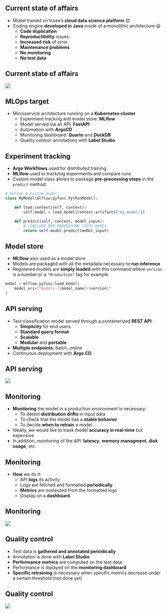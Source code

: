 
## Current state of affairs

- Model trained on Insee's [**cloud data science platform**]{.orange} 😍
- Coding engine [**developed in Java**]{.orange} inside of a monolithic architecture 😫
  - [**Code duplication**]{.blue2}
  - [**Reproductibility**]{.blue2} issues
  - [**Increased risk**]{.blue2} of error
  - [**Maintenance problems**]{.blue2}
  - [**No monitoring**]{.blue2}
  - [**No test data**]{.blue2}

## Current state of affairs

![](../img/orga-post-prod-en.png){fig-align="center"}


## MLOps target

- Microservice architecture running on a [**Kubernetes cluster**]{.orange}
  - Experiment tracking and model store: [**MLflow**]{.blue2}
  - Model served via an API: [**FastAPI**]{.blue2}
  - Automation with [**ArgoCD**]{.blue2}
  - Monitoring dashboard: [**Quarto**]{.blue2} and [**DuckDB**]{.blue2}
  - Quality control: annotations with [**Label Studio**]{.blue2}

## Experiment tracking

- [**Argo Workflows**]{.orange} used for *distributed* training
- [**MLflow**]{.orange} used to track/log experiments and compare runs
- Custom model class allows to package [**pre-processing steps**]{.orange} in the `predict` method:

```python
# Define a custom model
class MyModel(mlflow.pyfunc.PythonModel):

    def load_context(self, context):
        self.model = load_model(context.artifacts["my_model"])

    def predict(self, context, model_input):
        # <INCLUDE PRE-PROCESSING STEPS HERE>
        return self.model.predict(model_input)
```

## Model store

- [**MLflow**]{.orange} also used as a model store
- Models are packaged with all the metadata necessary to [**run inference**]{.orange}
- Registered models are [**simply loaded**]{.orange} with this command where `version` is a number or a `"Production"` tag for example

```python
model = mlflow.pyfunc.load_model(
    model_uri=f"models:/{model_name}/{version}"
)
```

## API serving

- Text classification model served through a containerized [**REST API**]{.orange}:
  - [**Simplicity**]{.blue2} for end users
  - [**Standard query format**]{.blue2}
  - [**Scalable**]{.blue2}
  - [**Modular**]{.blue2} and [**portable**]{.blue2}
- [**Multiple endpoints**]{.orange}: batch, online
- Continuous deployment with [**Argo CD**]{.orange}

## API serving

![](../img/api-datalab.png){fig-align="center"}

## Monitoring 

- [**Monitoring**]{.orange} the model in a production environment is necessary:
  - To detect [**distribution drifts**]{.blue2} in input data
  - To check that the model has a [**stable behavior**]{.blue2}
  - To decide [**when to retrain**]{.blue2} a model
- Ideally, we would like to track model [**accuracy in real-time**]{.orange} but expensive
- In addition, monitoring of the API: [**latency**]{.orange}, [**memory managment**]{.orange}, [**disk usage**]{.orange}, etc.

## Monitoring 

- [**How**]{.orange} we do it:
  - API [**logs**]{.blue2} its activity
  - Logs are fetched and formatted [**periodically**]{.blue2}
  - [**Metrics**]{.blue2} are computed from the formatted logs
  - Display on a [**dashboard**]{.blue2}

## Monitoring 

![](../img/monitoring-datalab){fig-align="center"}

## Quality control

- Test data is [**gathered and annotated periodically**]{.orange}
- Annotation is done with [**Label Studio**]{.orange}
- [**Performance metrics**]{.orange} are computed on the test data
- Performance is diplayed on the [**monitoring dashboard**]{.orange}
- [**Specific retraining**]{.orange} is necessary when specific metrics decrease under a certain threshold (not done yet)

## Quality control

![](../img/annotation-datalab.png){fig-align="center"}

